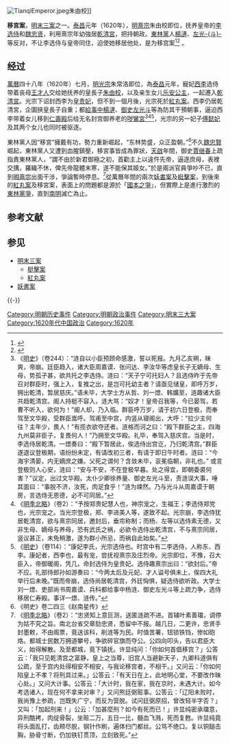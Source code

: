 [[File:TianqiEmperor.jpeg|thumb]]朱由校]]

'''移宮案'''，[[明末三案|明末三案]]之一。[[泰昌|泰昌]]元年（1620年），[[明熹宗|明熹宗]]朱由校即位，抚养皇帝的[[李康妃|李选侍]]和[[魏忠贤|魏忠贤]]，利用熹宗年幼強居[[乾清宫|乾清宮]]，把持朝政。[[東林黨|東林黨]]人[[杨涟|楊漣]]、[[左光斗|左光-{斗}-]]等反对，不让李选侍与皇帝同住，迫使她移居他处，是为移宫案<ref>{{cite web|title=《明亡清兴六十年（上）·移宫案(1)》|url=http://book.sina.com.cn/nzt/his/mingwangqingxing/51.shtml|archive-date=2014-01-17|author=[[阎崇年|阎崇年]]|publisher=新浪网|archive-url=https://archive.today/20140117065702/http://book.sina.com.cn/nzt/his/mingwangqingxing/51.shtml|access-date=2019-02-11|dead-url=no}}</ref><ref>{{cite web|title=《明亡清兴六十年（上）·移宫案(2)》|url=http://book.sina.com.cn/nzt/his/mingwangqingxing/52.shtml|author=阎崇年|publisher=新浪网|archive-url=https://archive.today/20140117065702/http://book.sina.com.cn/nzt/his/mingwangqingxing/52.shtml|archive-date=2014-01-17|access-date=2019-02-11|dead-url=no}}</ref> 。

== 经过 ==
[[萬曆|萬曆]]四十八年（1620年）七月，[[明光宗|明光宗]]朱常洛即位，為[[泰昌|泰昌]]元年，寵妃[[李康妃|西李]]选侍带着丧母[[孝和王太后|王才人]]交给她抚养的皇長子[[明熹宗|朱由校]]，以及亲生女儿[[乐安公主|乐安公主]]，一起遷入[[乾清宫|乾清宮]]。光宗下诏封西李为[[皇贵妃|皇贵妃]]，但不到一個月後，光宗死於[[紅丸案|紅丸案]]。西李仍居乾清宮，企圖挾皇長子自重；都[[給事中|給事中]][[楊漣|楊漣]]、[[御史|御史]][[左光斗|左光斗]]等為防其干預朝事，逼迫西李带着女儿移到[[仁壽殿|仁壽殿]]后给无名封宫御养老的[[哕鸞宮|哕鸞宮]]<ref>《[[明史|明史]]》（卷244）：“涟自以小臣预顾命感激，誓以死报。九月乙亥朔，昧爽，帝崩。廷臣趋入，诸大臣周嘉谟、张问达、李汝华等虑皇长子无嫡母、生母，势孤孑甚，欲共托之李选侍。涟曰：“天子宁可托妇人？且选侍昨于先帝召对群臣时，强上入，复推之出，是岂可托幼主者？请亟见储皇，即呼万岁，拥出乾清，暂居慈庆。”语未毕，大学士方从哲、刘一燝、韩爌至，涟趣诸大臣共趋乾清宫。阍人持梃不容入，涟大骂：“奴才！皇帝召我等，今已晏驾，若曹不听入，欲何为！”阍人却，乃入临。群臣呼万岁，请于初六日登极，而奉驾至文华殿，受群臣嵩呼。驾甫至中宫，内竖从寝阁出，大呼：“拉少主何往？主年少，畏人！”有揽衣欲夺还者。涟格而诃之曰：“殿下群臣之主，四海九州莫非臣子，复畏何人！”乃拥至文华殿。礼毕，奉驾入慈庆宫。当是时，李选侍居乾清。一燝奏曰：“殿下暂居此，俟选侍出宫讫，乃归乾清宫。”群臣遂退议登极期，语纷纷未定，有请改初三者，有请于即日午时者。涟曰：“今海宇清晏，内无嫡庶之嫌。父死之谓何？含敛未毕，衮冕临朝，非礼也。” 或言登极则人心安，涟曰：“安与不安，不在登极早暮。处之得宜，即朝委裘何害？”议定，出过文华殿。太仆少卿徐养量、御史左光斗至，责涟误大事，唾其面曰：“事脱不济，汝死，肉足食乎！”涟为竦然。乃与光斗从周嘉谟于朝房，言选侍无恩德，必不可同居。”</ref><ref>《[[明季北略|明季北略]]》（卷2）：“予按郑贵妃慧人也，神宗宠之，生福王；李选侍郑党也，光宗宠之。当光宗登极，郑、李进美人等，遂致不起。光宗崩，李选侍犹居乾清宫，欲与熹宗同居，邀封后，垂帘称制；而杨、左等以选侍素无德，又非生母、嫡母与养母，恐有武氏之祸，必欲令选侍出乾清宫，不与熹宗同居，竖议甚正，未免稍激，遂为群小所忌，而祸自此始矣。”</ref><ref>《[[明史|明史]]》（卷114）：“康妃李氏，光宗选侍也。时宫中有二李选侍，人称东、西李。康妃者，西李也，最有宠，尝抚视熹宗及庄烈帝。光宗即位，不豫，召大臣入，帝御暖阁，凭几，命封选侍为皇贵妃。选侍趣熹宗出曰：“欲封后。”帝不应。礼部侍郎孙如游奏曰：“今两太后及元妃、才人谥号俱未上，俟四大礼举行后未晚。”既而帝崩，选侍尚居乾清宫，外廷恟惧，疑选侍欲听政。大学士刘一燝、吏部尚书周嘉谟、兵科都给事中杨涟、御史左光斗等上疏力争，选侍移居仁寿殿。事详一燝、涟传。”</ref>，光宗的另一妃子[[傅懿妃_(明光宗)|傅懿妃]]及其两个女儿也同时被驱逐。

東林黨人因“移宮”擁戴有功，勢力重新崛起，“东林势盛，众正盈朝。”<ref>《明史》卷二四三《赵南星传》</ref>不久[[魏忠賢|魏忠賢]]崛起，東林黨人又遭到血腥鎮壓，移宮事皆成為罪狀，[[天启_(明朝)|天啟]]年間，御史[[賈繼春|賈继春]]上疏指責東林黨人，“謂不由於新君御極之初，首勸主上以違忤先帝，逼逐庶母，表裡交搆，羅織不休，俾先帝龍體末寒，遂不能保其姬女。”於是兩派官員爭吵不已，直到[[明熹宗|明熹宗]]出面干涉，爭論暫時停息。<ref>《[[明季北略|明季北略]]》（卷2）：“忠贤知上意叵测，送匿涟疏不进。首辅叶素善璫，调停为姑不究之旨。南北台省交章劾忠贤，悉留中不报。越几日，二更许，忠贤手封墨敕，不由阁票，竟送该科，削涟等为民。时值苦署，钮锁铁铛，惨如砲烙。都城士民数万拥道攀号，争欲碎官旗而夺公。公四向叩头，告以君臣大义，始得解散。及至都城，竟下镇抚。许显纯问：「你如何首倡移宫？」公答云：「我只见乾清宫之富静，皇上之当尊，旧宫人当避新天子，九卿科道俱有公疏，至于宫内处得相安不相安，与我论移宫者，不相干。」又问云：「你如何陷皇上不孝？将刑具过来。」公答云：「有天日在上，此地明心堂，不要改作昧心处。」又问大计事。公答云：「大计时，我在家，我在京时，未遇大计。如今考选诸人，现在何不拿来对审？」又问熊廷弼赃事。公答云：「辽阳未败时，我尚豫上参疏，岂既失广宁，而反为营脱。试问廷弼原招，曾改轻半字否？」又叫：「加起刑来！」公云：「加甚麼刑？如今有死而已！」许显纯密承璫意，异刑酷拷，肉绽骨裂，坐赃二万，五日一比，髓血飞溅，死而复甦。许显纯竟将头面乱打，齿颊尽脱，钢针作刷，遍体扫门都丝。公骂不绝口。复以铜鎚击胸，胁骨寸断，仍加铁钉贯顶，立刻致死。”</ref>從萬曆年間的兩次[[妖書案|妖書案]]及[[梃擊案|梃擊案]]，到後來的[[紅丸案|紅丸案]]及移宮案，表面上的問題都是源於「[[國本之爭|國本之爭]]」，但實際上是進行激烈的[[東林黨爭|東林黨爭]]，直到[[南明|南明]]滅亡為止。

== 参考文献 ==
{{Wikisource|明季北略/卷02}}{{Wikisource|明史/卷244}}
{{Reflist}}

== 参见 ==
* [[明末三案|明末三案]]
** [[梃擊案|梃擊案]]
** [[紅丸案|紅丸案]]
* [[妖書案|妖書案]]

{{-}}
{{明末三大案}}
{{明朝历史事件}}

[[Category:明朝历史事件|Category:明朝历史事件]]
[[Category:明朝政治事件|Category:明朝政治事件]]
[[Category:明末三大案|Category:明末三大案]]
[[Category:1620年代中国政治|Category:1620年代中国政治]]
[[Category:1620年|Category:1620年]]